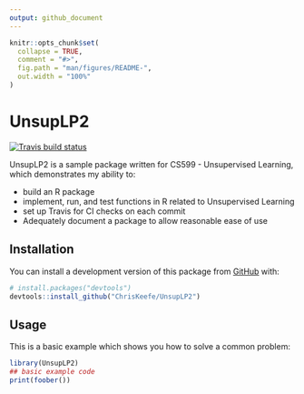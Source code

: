 ```yaml
---
output: github_document
---
```


<!-- README.md is generated from README.Rmd. Please edit that file -->

```r
knitr::opts_chunk$set(
  collapse = TRUE,
  comment = "#>",
  fig.path = "man/figures/README-",
  out.width = "100%"
)
```

# UnsupLP2

<!-- badges: start -->
[![Travis build status](https://travis-ci.com/ChrisKeefe/UnsupLP2.svg?branch=master)](https://travis-ci.com/ChrisKeefe/UnsupLP2)
<!-- badges: end -->

UnsupLP2 is a sample package written for CS599 - Unsupervised Learning, which demonstrates my ability to:

- build an R package
- implement, run, and test functions in R related to Unsupervised Learning
- set up Travis for CI checks on each commit
- Adequately document a package to allow reasonable ease of use

## Installation

You can install a development version of this package from [GitHub](https://github.com/ChrisKeefe/UnsupLP2) with:

``` r
# install.packages("devtools")
devtools::install_github("ChrisKeefe/UnsupLP2")
```
## Usage

This is a basic example which shows you how to solve a common problem:

```r
library(UnsupLP2)
## basic example code
print(foober())
```
